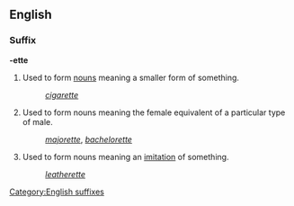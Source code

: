 ==English==
===Suffix===
'''-ette'''

#Used to form [[noun]]s meaning a smaller form of something.
#:''[[cigarette]]''
#Used to form nouns meaning the female equivalent of a particular type of male.
#:''[[majorette]]'', ''[[bachelorette]]''
#Used to form nouns meaning an [[imitation]] of something.
#:''[[leatherette]]''
[[Category:English suffixes]]